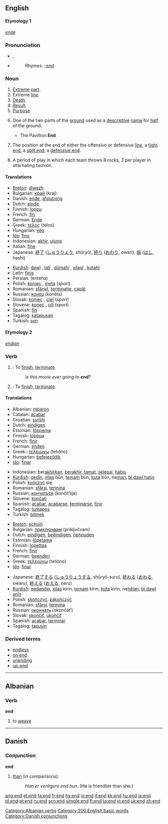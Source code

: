 {{wikipedia}}
==English==

{{rank|hands|turned|taken|240|end|rather|until|does}}
====Etymology 1====
{{OE.}} ''[[ende]]''

===Pronunciation===
*{{IPA|/ˈɛnd/}}, {{SAMPA|/"End/}}
*{{audio|en-us-end.ogg|Audio (US)}}
*:Rhymes: [[Rhymes:English:-ɛnd|-ɛnd]]

===Noun===
{{en-noun}}

# [[Extreme]] [[part]].
# Extreme [[line]].
# [[Death]]. 
# [[Result]].
# [[Purpose]].
#{{cricket}} One of the two parts of the [[ground]] used as a [[descriptive]] [[name]] for [[half]] of the ground.
#* The Pavillion '''End'''
#{{fb}} The position at the end of either the offensive or defensive [[line]], a [[tight end]], a [[split end]], a [[defensive end]].
#{{curling}} A period of play in which each team throws 8 rocks, 2 per player in alternating fashion.

====Translations====
{{top}}
*[[Breton]]: [[diwezh]] {{m}}
*Bulgarian: [[край]] (kraj) {{m}}
*Danish: [[ende]], [[afslutning]]
*Dutch: [[einde]] {{n}}
*Finnish: [[loppu]]
*French: [[fin#French|fin]] {{f}}
*German: [[Ende]] {{n}}
*Greek: [[τέλος]] (télos) {{n}}
*Hungarian: [[vég]]
*[[Ido]]: [[fino]]
*Indonesian: [[akhir]], [[ujung]]
*Italian: [[fine#Italian|fine]] {{f}}
*Japanese: [[終了]] ([[しゅうりょう]], shūryō), [[終り]] ([[おわり]], owari), [[端]] ([[はし]], hashi)
{{mid}}
*[[Kurdish]]: [[dawî]] {{f}}, [[talî]] {{f}}, [[dûmahî]] {{f}}, [[xilasî]] {{f}}, [[kutahî]] {{f}}
*Latin: [[finis]]
*Persian: {{FAchar|[[انتها]]}} (enteha)
*Polish: [[koniec]] {{m}}, [[meta]] {{f}} (''sport'')
*Romanian: [[sfârşit]], [[terminaţie]], [[capăt]] 
*Russian: [[конец]] (konéts) {{m}}
*Slovak: [[koniec]] {{m}}, [[cieľ]] {{m}} (''sport'')
*Slovene: [[konec]] {{m}}, [[cilj]] {{m}} (''sport'')
*Spanish: [[fin#Spanish|fin]]
*Tagalog: [[katapusan]]
*Turkish: [[son#Turkish|son]]
{{bottom}}

====Etymology 2====
{{OE.}}  ''[[endian]]''

===Verb===
{{en-verb}}

# {{intransitive}}: To [[finish]], [[terminate]].
#:''Is this movie ever going to '''end'''?''
# {{transitive}}: To [[finish]], [[terminate]].

====Translations====
{{intransitive}}
{{top}}
*Albanian: [[mbaron]]
*Catalan: [[acabar]]
*Croatian: [[svršiti]]
*Dutch: [[eindigen]]
*Estonian: [[lõppema]] 
*Finnish: [[loppua]]
*French: [[finir]]
*German: [[enden]]
*Greek:: [[τελειώνω]] (telióno)
*Hungarian: [[befejeződik]]
*[[Ido]]: [[finar]]
{{mid}}
*Indonesian: ber[[akhir]]kan, [[akhir|berakhir]], [[tamat]], [[selesai]], [[habis]]
*[[Kurdish]]: [[qedîn]], [[xilas]] bûn, [[temam]] bûn, [[kuta]] bûn, ne[[man]], [[bi dawî hatin]]
*Polish: [[kończyć]] się
*Romanian: [[sfârşi]], [[termina]]
*Russian: [[кончиться]] (končít’sja)
*Slovene: [[končati]]
*Spanish: [[acabar]], [[acabarse]], [[terminarse]], [[finir]]
*Tagalog: [[tumapos]]
*Turkish: [[bitmek]]
{{bottom}}

{{transitive}}
{{top}}
*[[Breton]]: [[echuiñ]]
*Bulgarian: [[приключвам]] (priključvam)
*Dutch: [[eindigen]], [[beëindigen]], [[ophouden]]
*Estonian: [[lõpetama]]
*Finnish: [[lopettaa]]
*French: [[finir]]
*German: [[beenden]]
*Greek: [[τελειώνω]] (telióno)
*[[Ido]]: [[finar]]
{{mid}}
*Japanese: [[終了]]する ([[しゅうりょう]]する, shūryō-suru), [[終わる]] ([[おわる]], owaru), [[終える]] ([[おえる]], oeru)
*[[Kurdish]]: [[qedandin]], [[xilas]] kirin, [[temam]] kirin, [[kuta]] kirin, ne[[hêlan]], [[bi dawî anîn]]
*Polish: [[skończyć]], [[zakończyć]] 
*Romanian: [[sfârşi]], [[termina]]
*Russian: [[окончать]] (okončát’)
*Slovak: [[skončiť]], [[ukončiť]]
*Spanish: [[acabar]], [[terminar]]
*Tagalog: [[tapusin]]
{{bottom}}

===Derived terms===
* [[endless]]
* [[on end]]
* [[unending]]
* [[up-end]]


----

==Albanian==
===Verb===
'''end'''

# to [[weave]]

[[Category:Albanian verbs]]

----

==Danish==
===Conjunction===
'''end'''
# [[than]] (in comparisons):
#: ''Han er venligere end hun.'' (He is friendlier than she.)

[[Category:200 English basic words]]
[[Category:Danish conjunctions]]

[[ang:end]]
[[et:end]]
[[fa:end]]
[[fr:end]]
[[hy:end]]
[[io:end]]
[[it:end]]
[[kk:end]]
[[hu:end]]
[[ja:end]]
[[pl:end]]
[[pt:end]]
[[ru:end]]
[[scn:end]]
[[simple:end]]
[[fi:end]]
[[ta:end]]
[[vi:end]]
[[uk:end]]
[[zh:end]]